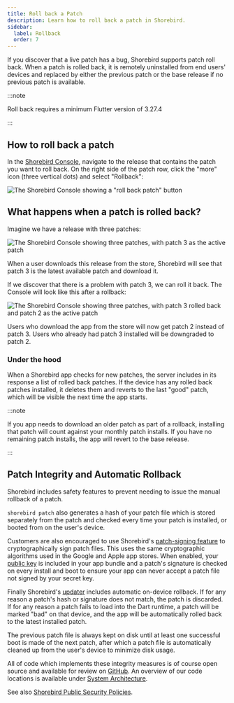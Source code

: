 ```yaml
---
title: Roll back a Patch
description: Learn how to roll back a patch in Shorebird.
sidebar:
  label: Rollback
  order: 7
---
```


If you discover that a live patch has a bug, Shorebird supports patch roll back.
When a patch is rolled back, it is remotely uninstalled from end users' devices
and replaced by either the previous patch or the base release if no previous
patch is available.

:::note

Roll back requires a minimum Flutter version of 3.27.4

:::


## How to roll back a patch

In the [Shorebird Console](https://console.shorebird.dev/), navigate to the
release that contains the patch you want to roll back. On the right side of the
patch row, click the "more" icon (three vertical dots) and select "Rollback":

![The Shorebird Console showing a "roll back patch" button](https://github.com/user-attachments/assets/941fdc46-d0f3-463f-835f-5c8eb8a02e83)

## What happens when a patch is rolled back?

Imagine we have a release with three patches:

![The Shorebird Console showing three patches, with patch 3 as the active patch](https://github.com/user-attachments/assets/ee5d4e2b-eca3-4318-99e9-038c0134bfff)

When a user downloads this release from the store, Shorebird will see that patch
3 is the latest available patch and download it.

If we discover that there is a problem with patch 3, we can roll it back. The
Console will look like this after a rollback:

![The Shorebird Console showing three patches, with patch 3 rolled back and patch 2 as the active patch](https://github.com/user-attachments/assets/7ba4ff2c-5823-4c9f-a260-68ca6ce1e10a)

Users who download the app from the store will now get patch 2 instead of
patch 3. Users who already had patch 3 installed will be downgraded to patch 2.

### Under the hood

When a Shorebird app checks for new patches, the server includes in its response
a list of rolled back patches. If the device has any rolled back patches
installed, it deletes them and reverts to the last "good" patch, which will be
visible the next time the app starts.

:::note

If you app needs to download an older patch as part of a rollback, installing
that patch will count against your monthly patch installs. If you have no
remaining patch installs, the app will revert to the base release.

:::

## Patch Integrity and Automatic Rollback

Shorebird includes safety features to prevent needing to issue the manual
rollback of a patch.

`shorebird patch` also generates a hash of your patch file which is stored
separately from the patch and checked every time your patch is installed, or
booted from on the user's device.

Customers are also encouraged to use Shorebird's
[patch-signing feature](https://docs.shorebird.dev/guides/patch-signing/) to
cryptographically sign patch files. This uses the same cryptographic algorithms
used in the Google and Apple app stores. When enabled, your
[public key](https://en.wikipedia.org/wiki/Public-key_cryptography) is included
in your app bundle and a patch's signature is checked on every install and boot
to ensure your app can never accept a patch file not signed by your secret key.

Finally Shorebird's [updater](https://github.com/shorebirdtech/updater) includes
automatic on-device rollback. If for any reason a patch's hash or signature does
not match, the patch is discarded. If for any reason a patch fails to load into
the Dart runtime, a patch will be marked "bad" on that device, and the app will
be automatically rolled back to the latest installed patch.

The previous patch file is always kept on disk until at least one successful
boot is made of the next patch, after which a patch file is automatically
cleaned up from the user's device to minimize disk usage.

All of code which implements these integrity measures is of course open source
and available for review on [GitHub](https://github.com/shorebirdtech/). An
overview of our code locations is available under
[System Architecture](/code-push/system-architecture).

See also
[Shorebird Public Security Policies](https://handbook.shorebird.dev/security/).
